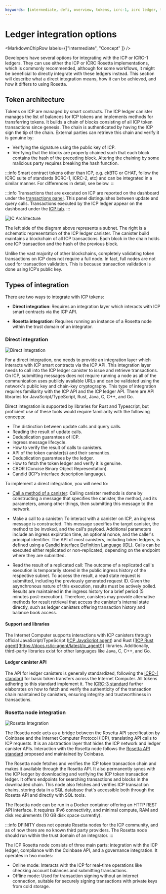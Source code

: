 ```yaml
---
keywords: [intermediate, defi, overview, tokens, icrc-1, icrc ledger, token integration, direct integration,icrc]
---
```



# Ledger integration options

<MarkdownChipRow labels={["Intermediate", "Concept"  ]} />

Developers have several options for integrating with the ICP or ICRC-1 ledgers. They can use either the ICP or ICRC Rosetta implementations, which is commonly recommended, although for some workflows, it might be beneficial to directly integrate with these ledgers instead. This section will describe what a direct integration means, how it can be achieved, and how it differs to using Rosetta.

##  Token architecture

Tokens on ICP are managed by smart contracts. The ICP ledger canister manages the list of balances for ICP tokens and implements methods for transferring tokens. It builds a chain of blocks consisting of all ICP token transactions since genesis. The chain is authenticated by having the ICP sign the tip of the chain. External parties can retrieve this chain and verify it is genuine by:
- Verifying the signature using the public key of ICP.
- Verifying that the blocks are properly chained such that each block contains the hash of the preceding block. Altering the chaining by some malicious party requires breaking the hash function.

:::info
Smart contract tokens other than ICP, e.g. ckBTC or CHAT, follow the ICRC suite of standards (ICRC-1, ICRC-2, etc) and can be integrated in a similar manner. For differences in detail, see below.
:::

:::info
Transactions that are executed on ICP are reported on the dashboard under the [transactions panel](https://dashboard.internetcomputer.org/). This panel distinguishes between update and query calls. Transactions executed by the ICP ledger appear on the dashboard under the [ICP tab](https://dashboard.internetcomputer.org/transactions).
:::

![IC Architecture](ic_architecture.png)

The left side of the diagram above represents a <GlossaryTooltip>subnet</GlossaryTooltip>. The right is a schematic representation of the ICP ledger canister. The canister build maintains a blockchain of all ICP transactions. Each block in the chain holds one ICP transaction and the hash of the previous block.

Unlike the vast majority of other blockchains, completely validating token transactions on ICP does not require a full node. In fact, full nodes are not used for transaction validation. This is because transaction validation is done using ICP’s public key.

## Types of integration

There are two ways to integrate with ICP tokens:

- **Direct integration**: Requires an integration layer which interacts with ICP smart contracts via the ICP API.

- **Rosetta integration**: Requires running an instance of a Rosetta node within the trust domain of an integrator.

### Direct integration

![Direct Integration](direct_integration.png)

For a direct integration, one needs to provide an integration layer which interacts with ICP smart contracts via the ICP API. This integration layer needs to call into the ICP ledger canister to issue and retrieve transactions. On ICP, submitting messages does not require running a node as all of the communication uses publicly available URLs and can be validated using the network's public key and chain-key cryptography. This type of integration requires familiarity with the ICP API and the ICP ledger API. There are API libraries for JavaScript/TypeScript, Rust, Java, C, C++, and Go.

Direct integration is supported by libraries for Rust and Typescript, but proficient use of these tools would require familiarity with the following concepts:

- The distinction between update calls and query calls.
- Reading the result of update calls.
- Deduplication guarantees of ICP.
- Ingress message lifecycle.
- How to verify the result of calls to canisters.
- API of the token canister(s) and their semantics.
- Deduplication guarantees by the ledger.
- How to fetch the token ledger and verify it is genuine.
- CBOR (Concise Binary Object Representation).
- Candid (ICP’s interface description language).

To implement a direct integration, you will need to:

- [Call a method of a canister](#http-call-overview): Calling canister methods is done by constructing a message that specifies the canister, the method, and its parameters, among other things, then submitting this message to the network.

- Make a call to a canister: To interact with a canister on ICP, an ingress message is constructed. This message specifies the target canister, the method to be invoked, and the call's payload. Additional parameters include an ingress expiration time, an optional nonce, and the caller's <GlossaryTooltip>principal</GlossaryTooltip> identifier. The API of most canisters, including token ledgers, is defined using a [Candid Interface Definition Language (IDL)](https://internetcomputer.org/docs/current/building-dapps/interacting-with-dapps/candid/candid-concepts). Calls can be executed either replicated or non-replicated, depending on the endpoint where they are submitted.

- Read the result of a replicated call: The outcome of a replicated call's execution is temporarily stored in the public ingress history of the respective <GlossaryTooltip>subnet</GlossaryTooltip>. To access the result, a read state request is submitted, including the previously generated request ID. Given the asynchronous nature of this execution, results must be actively polled. Results are maintained in the ingress history for a brief period (5 minutes post-execution). Therefore, canisters may provide alternative methods for result retrieval that access the canister's internal state directly, such as ledger canisters offering transaction history and balance book access.



#### Support and libraries

The Internet Computer supports interactions with ICP canisters through official JavaScript/TypeScript ([ICP JavaScript agent](https://www.npmjs.com/package/@dfinity/agent)) and Rust ([[ICP Rust agent](https://docs.rs/ic-agent/latest/ic_agent/)](https://docs.rs/ic-agent/latest/ic_agent/)) libraries. Additionally, third-party libraries exist for other languages like Java, C, C++, and Go.

#### Ledger canister API
The API for ledger canisters is generally standardized, following the [ICRC-1 standard](https://github.com/dfinity/ICRC-1/blob/icrc-3/standards/ICRC-1/README.md) for basic token transfers across the Internet Computer. All tokens adhering to this standard implement it. The [ICRC-3 standard](https://github.com/dfinity/ICRC-1/tree/icrc-3/standards/ICRC-3) further elaborates on how to fetch and verify the authenticity of the transaction chain maintained by canisters, ensuring integrity and trustworthiness in transactions.

### Rosetta node integration

![Rosetta Integration](rosetta_integration.png)

The Rosetta node acts as a bridge between the Rosetta API specification by Coinbase and the Internet Computer Protocol (ICP), translating API calls to ICP requests. It is an abstraction layer that hides the ICP network and ledger canister APIs. Interaction with the Rosetta node follows the [Rosetta API standard](https://docs.cdp.coinbase.com/mesh/docs/welcome) proposed and maintained by Coinbase.

The Rosetta node fetches and verifies the ICP token transaction chain and makes it available through the Rosetta API. It also permanently syncs with the ICP ledger by downloading and verifying the ICP token transaction ledger. It offers endpoints for searching transactions and blocks in the downloaded chain.  This node also fetches and verifies ICP transaction chains, storing data in a SQL database that's accessible both through the Rosetta API and directly with SQL tools.

The Rosetta node can be run in a Docker container offering an HTTP REST API interface. It requires IPv6 connectivity, and minimal compute, RAM and disk requirements (10 GB disk space currently).


:::info
DFINITY does not operate Rosetta nodes for the ICP community, and as of now there are no known third party providers. The Rosetta node should run within the trust domain of an integrator.
:::

The ICP Rosetta node consists of three main parts: integration with the ICP ledger, compliance with the Coinbase API, and a governance integration. It operates in two modes:
- Online mode: Interacts with the ICP for real-time operations like checking account balances and submitting transactions.
- Offline mode: Used for transaction signing without an internet connection, suitable for securely signing transactions with private keys from cold storage.
